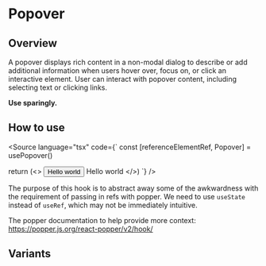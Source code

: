 
<Meta of={PopoverStories} />

# Popover

<ResourceLinks
  sourceCode="https://github.com/cultureamp/kaizen-design-system/tree/main/packages/components/src/Popover"
  figma="https://www.figma.com/file/ZRfnoNUXbGZv4eVWLbF4Az/%F0%9F%96%BC%EF%B8%8F-Component-Gallery?node-id=9:86401&mode=dev"
  designGuidelines="https://cultureamp.atlassian.net/wiki/spaces/DesignSystem/pages/3081929552/Popover"
  className="!mb-8"
/>

<KAIOInstallation exportNames="Popover" />

## Overview

A popover displays rich content in a non-modal dialog to describe or add additional information when users hover over, focus on, or click an interactive element.
User can interact with popover content, including selecting text or clicking links.

**Use sparingly.**

<Canvas of={PopoverStories.Playground} />
<Controls of={PopoverStories.Playground} />

## How to use

<Source
  language="tsx"
  code={`
const [referenceElementRef, Popover] = usePopover()

return (<>
  <button type="button" ref={referenceElementRef}>
    Hello world
  </button>
  <Popover>Hello world</Popover>
</>)
  `}
/>

The purpose of this hook is to abstract away some of the awkwardness with the
requirement of passing in refs with popper. We need to use `useState` instead
of `useRef`, which may not be immediately intuitive.

The popper documentation to help provide more context:
  https://popper.js.org/react-popper/v2/hook/

## Variants
<Canvas of={PopoverStories.Variants} />
